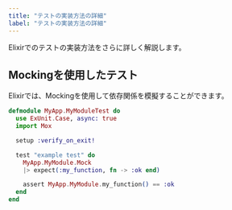 ```yaml
---
title: "テストの実装方法の詳細"
label: "テストの実装方法の詳細"
---
```


Elixirでのテストの実装方法をさらに詳しく解説します。

## Mockingを使用したテスト

Elixirでは、Mockingを使用して依存関係を模擬することができます。

```elixir
defmodule MyApp.MyModuleTest do
  use ExUnit.Case, async: true
  import Mox

  setup :verify_on_exit!

  test "example test" do
    MyApp.MyModule.Mock
    |> expect(:my_function, fn -> :ok end)

    assert MyApp.MyModule.my_function() == :ok
  end
end

